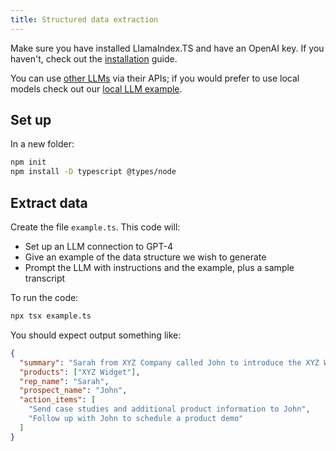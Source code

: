 ```yaml
---
title: Structured data extraction 
---
```



Make sure you have installed LlamaIndex.TS and have an OpenAI key. If you haven't, check out the [installation](/docs/llamaindex/getting_started/installation) guide.

You can use [other LLMs](/docs/llamaindex/modules/models/llms) via their APIs; if you would prefer to use local models check out our [local LLM example](/docs/llamaindex/tutorials/local_llm).

## Set up

In a new folder:

```bash npm2yarn
npm init
npm install -D typescript @types/node
```

## Extract data

Create the file `example.ts`. This code will:

- Set up an LLM connection to GPT-4
- Give an example of the data structure we wish to generate
- Prompt the LLM with instructions and the example, plus a sample transcript

<DynamicCodeBlock lang="ts" code={CodeSource} />

To run the code:

```bash
npx tsx example.ts
```

You should expect output something like:

```json
{
  "summary": "Sarah from XYZ Company called John to introduce the XYZ Widget, a tool designed to automate tasks and improve productivity. John expressed interest and requested case studies and a product demo. Sarah agreed to send the information and follow up to schedule the demo.",
  "products": ["XYZ Widget"],
  "rep_name": "Sarah",
  "prospect_name": "John",
  "action_items": [
    "Send case studies and additional product information to John",
    "Follow up with John to schedule a product demo"
  ]
}
```
